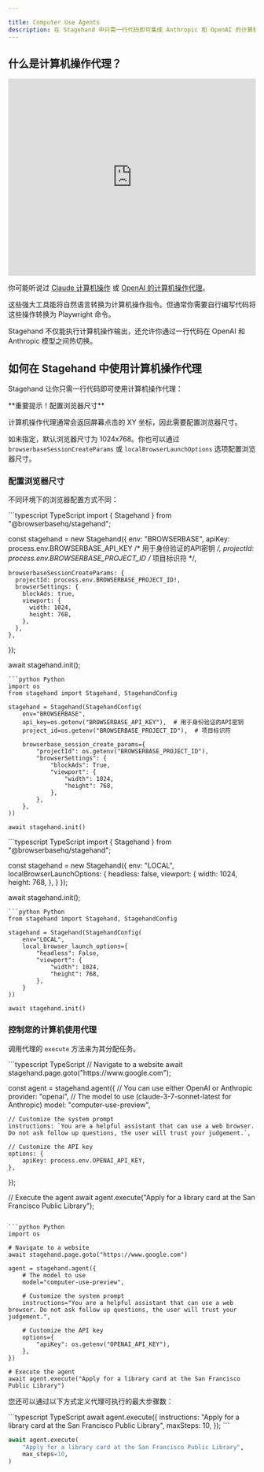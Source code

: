 ```yaml
---

title: Computer Use Agents
description: 在 Stagehand 中只需一行代码即可集成 Anthropic 和 OpenAI 的计算机操作 API。
---
```


## 什么是计算机操作代理？

<iframe
  width="100%"
  height="400"
  src="https://www.youtube.com/embed/ODaHJzOyVCQ"
  title="YouTube video player"
  frameborder="0"
  allow="accelerometer; autoplay; clipboard-write; encrypted-media; gyroscope; picture-in-picture"
  allowfullscreen
></iframe>

你可能听说过 [Claude 计算机操作](https://www.anthropic.com/news/3-5-models-and-computer-use) 或 [OpenAI 的计算机操作代理](https://openai.com/index/computer-using-agent/)。

这些强大工具能将自然语言转换为计算机操作指令。但通常你需要自行编写代码将这些操作转换为 Playwright 命令。

Stagehand 不仅能执行计算机操作输出，还允许你通过一行代码在 OpenAI 和 Anthropic 模型之间热切换。

## 如何在 Stagehand 中使用计算机操作代理

Stagehand 让你只需一行代码即可使用计算机操作代理：

<Note>
**重要提示！配置浏览器尺寸**

计算机操作代理通常会返回屏幕点击的 XY 坐标，因此需要配置浏览器尺寸。

如未指定，默认浏览器尺寸为 1024x768。你也可以通过 `browserbaseSessionCreateParams` 或 `localBrowserLaunchOptions` 选项配置浏览器尺寸。
</Note>

### 配置浏览器尺寸

不同环境下的浏览器配置方式不同：

<Tabs>
<Tab title="BROWSERBASE">
<CodeGroup>  
```typescript TypeScript
import { Stagehand } from "@browserbasehq/stagehand";

const stagehand = new Stagehand({
	env: "BROWSERBASE",
  	apiKey: process.env.BROWSERBASE_API_KEY /* 用于身份验证的API密钥 */,
    projectId: process.env.BROWSERBASE_PROJECT_ID /* 项目标识符 */,
  
    browserbaseSessionCreateParams: {
      projectId: process.env.BROWSERBASE_PROJECT_ID!,
      browserSettings: {
		blockAds: true,
        viewport: {
          width: 1024,
          height: 768,
        },
      },
  	},
});

await stagehand.init();
```
```python Python
import os
from stagehand import Stagehand, StagehandConfig

stagehand = Stagehand(StagehandConfig(
    env="BROWSERBASE",
    api_key=os.getenv("BROWSERBASE_API_KEY"),  # 用于身份验证的API密钥
    project_id=os.getenv("BROWSERBASE_PROJECT_ID"),  # 项目标识符
    
    browserbase_session_create_params={
        "projectId": os.getenv("BROWSERBASE_PROJECT_ID"),
        "browserSettings": {
            "blockAds": True,
            "viewport": {
                "width": 1024,
                "height": 768,
            },
        },
    },
))

await stagehand.init()
```
</CodeGroup>
</Tab>
<Tab title="本地环境">
<CodeGroup>
```typescript TypeScript
import { Stagehand } from "@browserbasehq/stagehand";

const stagehand = new Stagehand({
  env: "LOCAL",
  localBrowserLaunchOptions: {
    headless: false,
    viewport: {
      width: 1024,
      height: 768,
    },
  }
});

await stagehand.init();
```
```python Python
from stagehand import Stagehand, StagehandConfig

stagehand = Stagehand(StagehandConfig(
    env="LOCAL",
    local_browser_launch_options={
        "headless": False,
        "viewport": {
            "width": 1024,
            "height": 768,
        },
    }
))

await stagehand.init()
```
</CodeGroup>
</Tab>
</Tabs>

### 控制您的计算机使用代理

调用代理的 `execute` 方法来为其分配任务。

<CodeGroup>
```typescript TypeScript
// Navigate to a website
await stagehand.page.goto("https://www.google.com");

const agent = stagehand.agent({
	// You can use either OpenAI or Anthropic
	provider: "openai",
	// The model to use (claude-3-7-sonnet-latest for Anthropic)
	model: "computer-use-preview",

	// Customize the system prompt
	instructions: `You are a helpful assistant that can use a web browser.
	Do not ask follow up questions, the user will trust your judgement.`,

	// Customize the API key
	options: {
		apiKey: process.env.OPENAI_API_KEY,
	},
});

// Execute the agent
await agent.execute("Apply for a library card at the San Francisco Public Library");
```

```python Python
import os

# Navigate to a website
await stagehand.page.goto("https://www.google.com")

agent = stagehand.agent({
    # The model to use
    model="computer-use-preview",

    # Customize the system prompt
    instructions="You are a helpful assistant that can use a web browser. Do not ask follow up questions, the user will trust your judgement.",

    # Customize the API key
    options={
        "apiKey": os.getenv("OPENAI_API_KEY"),
    },
})

# Execute the agent
await agent.execute("Apply for a library card at the San Francisco Public Library")
```
</CodeGroup>

您还可以通过以下方式定义代理可执行的最大步骤数：

<CodeGroup>
```typescript TypeScript
await agent.execute({
	instructions: "Apply for a library card at the San Francisco Public Library",
	maxSteps: 10,
});
```

```python Python
await agent.execute(
	"Apply for a library card at the San Francisco Public Library",
	max_steps=10,
)
```
</CodeGroup>
